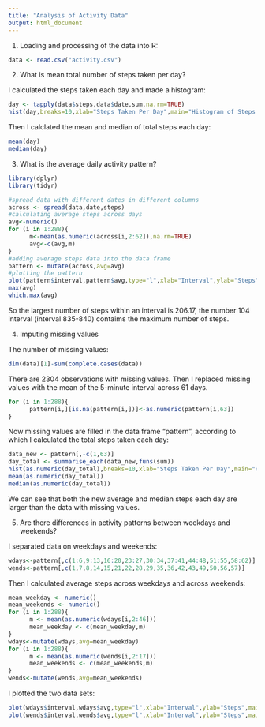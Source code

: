 ```yaml
---
title: "Analysis of Activity Data"
output: html_document
---
```


1. Loading and processing of the data into R:

```r
data <- read.csv("activity.csv")
```

2. What is mean total number of steps taken per day?

I calculated the steps taken each day and made a histogram:

```r
day <- tapply(data$steps,data$date,sum,na.rm=TRUE)
hist(day,breaks=10,xlab="Steps Taken Per Day",main="Histogram of Steps Per Day")
```

Then I calclated the mean and median of total steps each day:

```r
mean(day)
median(day)
```

3. What is the average daily activity pattern?

```r
library(dplyr)
library(tidyr)
```
```r
#spread data with different dates in different columns
across <- spread(data,date,steps)
#calculating average steps across days
avg<-numeric()
for (i in 1:288){
      m<-mean(as.numeric(across[i,2:62]),na.rm=TRUE)
      avg<-c(avg,m)
}
#adding average steps data into the data frame
pattern <- mutate(across,avg=avg)
#plotting the pattern
plot(pattern$interval,pattern$avg,type="l",xlab="Interval",ylab="Steps",main="Steps Per Interval")
max(avg)
which.max(avg)
```

So the largest number of steps within an interval is 206.17, the number 104 interval (interval 835-840) contaims the maximum number of steps.

4. Imputing missing values

The number of missing values:

```r
dim(data)[1]-sum(complete.cases(data))
```

There are 2304 observations with missing values. Then I replaced missing values with the mean of the 5-minute interval across 61 days.

```r
for (i in 1:288){
      pattern[i,][is.na(pattern[i,])]<-as.numeric(pattern[i,63])
}
```

Now missing values are filled in the data frame "pattern", according to which I calculated the total steps taken each day:

```r
data_new <- pattern[,-c(1,63)]
day_total <- summarise_each(data_new,funs(sum))
hist(as.numeric(day_total),breaks=10,xlab="Steps Taken Per Day",main="Histogram of Steps Per Day (no missing values)")
mean(as.numeric(day_total))
median(as.numeric(day_total))
```

We can see that both the new average and median steps each day are larger than the data with missing values.

5. Are there differences in activity patterns between weekdays and weekends?

I separated data on weekdays and weekends:

```r
wdays<-pattern[,c(1:6,9:13,16:20,23:27,30:34,37:41,44:48,51:55,58:62)]
wends<-pattern[,c(1,7,8,14,15,21,22,28,29,35,36,42,43,49,50,56,57)]
```

Then I calculated average steps across weekdays and across weekends:

```r
mean_weekday <- numeric()
mean_weekends <- numeric()
for (i in 1:288){
      m <- mean(as.numeric(wdays[i,2:46]))
      mean_weekday <- c(mean_weekday,m)
}
wdays<-mutate(wdays,avg=mean_weekday)
for (i in 1:288){
      m <- mean(as.numeric(wends[i,2:17]))
      mean_weekends <- c(mean_weekends,m)
}
wends<-mutate(wends,avg=mean_weekends)
```

I plotted the two data sets:

```r
plot(wdays$interval,wdays$avg,type="l",xlab="Interval",ylab="Steps",main="Steps Per Interval (Weekdays)")
plot(wends$interval,wends$avg,type="l",xlab="Interval",ylab="Steps",main="Steps Per Interval (Weekends)")
```